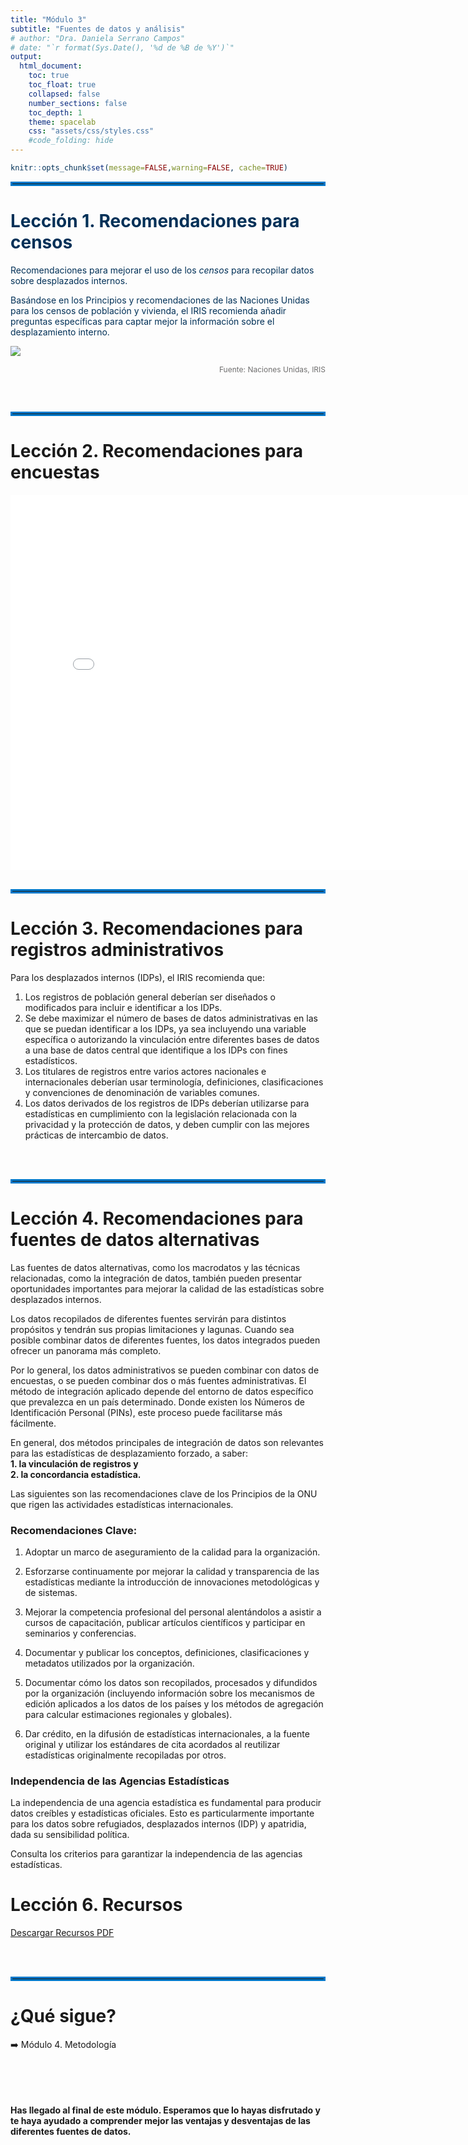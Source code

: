 ```yaml
---
title: "Módulo 3"
subtitle: "Fuentes de datos y análisis"
# author: "Dra. Daniela Serrano Campos"
# date: "`r format(Sys.Date(), '%d de %B de %Y')`"
output:
  html_document:
    toc: true
    toc_float: true
    collapsed: false
    number_sections: false
    toc_depth: 1
    theme: spacelab
    css: "assets/css/styles.css"
    #code_folding: hide
---
```

<style type="text/css">
.navbar {
  background-color: #0077C8 !important; /* Cambia este valor para ajustar el color del cintillo */
  border-color: #0077C8 !important; /* Opcional: cambia también el color del borde si es necesario */
}


TOC {
  color: #0077C8; 
}

.list-group-item.active, .list-group-item.active:focus, .list-group-item.active:hover {
    z-index: 2;
    color: #003057;
    background-color: #0077C8;
    border-color: #0077C8;
}

hr.cintillo {
  border: 3px solid #0077C8; /* Color y grosor del cintillo */
  margin: 20px 0; /* Espaciado arriba y abajo del cintillo */
}
</style>

<div style="color: #003057;">

```r
knitr::opts_chunk$set(message=FALSE,warning=FALSE, cache=TRUE)
```
<hr style="border: 3px solid#0077C8;" />


# Lección 1. Recomendaciones para **censos** 


Recomendaciones para mejorar el uso de los *censos* para recopilar datos sobre desplazados internos.

Basándose en los Principios y recomendaciones de las Naciones Unidas para los censos de población y vivienda, el IRIS recomienda añadir preguntas específicas para captar mejor la información sobre el desplazamiento interno.

 </div>
  <div class="row-sm-3">
  
  ![](imagenes/recomendaciones.png)



</a>
  </div>
  
  <p style="text-align:right; font-size: 12px; color: #706F6F;">
  Fuente: Naciones Unidas, IRIS
</p>


<br><br>
<hr style="border: 3px solid#0077C8;" />

# Lección 2. Recomendaciones para **encuestas** 

<iframe src="recomendaciones_encuestas.html" style="width: 800px; height: 600px; border: none;"></iframe>


<br><br>
<hr style="border: 3px solid#0077C8;" />


# Lección 3. Recomendaciones para **registros administrativos** 


Para los desplazados internos (IDPs), el IRIS recomienda que:

1. Los registros de población general deberían ser diseñados o modificados para incluir e identificar a los IDPs.
2. Se debe maximizar el número de bases de datos administrativas en las que se puedan identificar a los IDPs, ya sea incluyendo una variable específica o autorizando la vinculación entre diferentes bases de datos a una base de datos central que identifique a los IDPs con fines estadísticos.
3. Los titulares de registros entre varios actores nacionales e internacionales deberían usar terminología, definiciones, clasificaciones y convenciones de denominación de variables comunes.
4. Los datos derivados de los registros de IDPs deberían utilizarse para estadísticas en cumplimiento con la legislación relacionada con la privacidad y la protección de datos, y deben cumplir con las mejores prácticas de intercambio de datos.


<br><br>
<hr style="border: 3px solid#0077C8;" />


# Lección 4. Recomendaciones para **fuentes de datos alternativas** 

Las fuentes de datos alternativas, como los macrodatos y las técnicas relacionadas, como la integración de datos, también pueden presentar oportunidades importantes para mejorar la calidad de las estadísticas sobre desplazados internos.  

Los datos recopilados de diferentes fuentes servirán para distintos propósitos y tendrán sus propias limitaciones y lagunas. Cuando sea posible combinar datos de diferentes fuentes, los datos integrados pueden ofrecer un panorama más completo.

Por lo general, los datos administrativos se pueden combinar con datos de encuestas, o se pueden combinar dos o más fuentes administrativas. El método de integración aplicado depende del entorno de datos específico que prevalezca en un país determinado. Donde existen los Números de Identificación Personal (PINs), este proceso puede facilitarse más fácilmente.

En general, dos métodos principales de integración de datos son relevantes para las estadísticas de desplazamiento forzado, a saber:   
**1. la vinculación de registros y**   
**2. la concordancia estadística.**

Las siguientes son las recomendaciones clave de los Principios de la ONU que rigen las actividades estadísticas internacionales.  

### Recomendaciones Clave:

1. Adoptar un marco de aseguramiento de la calidad para la organización.

2. Esforzarse continuamente por mejorar la calidad y transparencia de las estadísticas mediante la introducción de innovaciones metodológicas y de sistemas.

3. Mejorar la competencia profesional del personal alentándolos a asistir a cursos de capacitación, publicar artículos científicos y participar en seminarios y conferencias.

4. Documentar y publicar los conceptos, definiciones, clasificaciones y metadatos utilizados por la organización.

5. Documentar cómo los datos son recopilados, procesados y difundidos por la organización (incluyendo información sobre los mecanismos de edición aplicados a los datos de los países y los métodos de agregación para calcular estimaciones regionales y globales).

6. Dar crédito, en la difusión de estadísticas internacionales, a la fuente original y utilizar los estándares de cita acordados al reutilizar estadísticas originalmente recopiladas por otros.

### Independencia de las Agencias Estadísticas

La independencia de una agencia estadística es fundamental para producir datos creíbles y estadísticas oficiales. Esto es particularmente importante para los datos sobre refugiados, desplazados internos (IDP) y apatridia, dada su sensibilidad política.

Consulta los criterios para garantizar la independencia de las agencias estadísticas.


# Lección 6. Recursos

[Descargar Recursos PDF](https://github.com/Danserca/DFIM/blob/master/docs/recursos_m3.pdf)

<br><br>

<hr style="border: 3px solid#0077C8;" />
# ¿Qué sigue?

➡️ Módulo 4. Metodología 

<br><br>
<br><br>
**Has llegado al final de este módulo. Esperamos que lo hayas disfrutado y te haya ayudado a comprender mejor las ventajas y desventajas de las diferentes fuentes de datos.**
